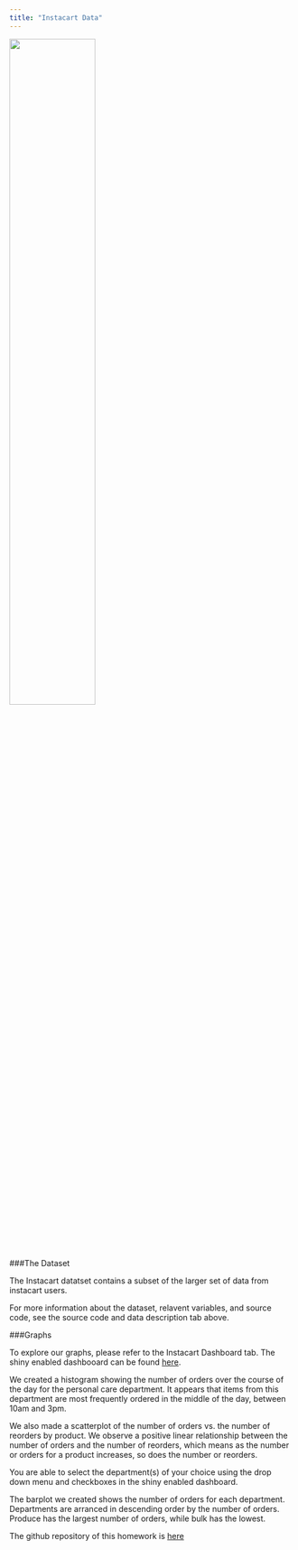 ```yaml
---
title: "Instacart Data"
---
```



<img src="images/instacart.jpg" style="width:55%">

###The Dataset

The Instacart datatset contains a subset of the larger set of data from instacart users. 

For more information about the dataset, relavent variables, and source code, see the source code and data description tab above.


###Graphs

To explore our graphs, please refer to the Instacart Dashboard tab. The shiny enabled dashbooard can be found [here](https://muhirekwizera.shinyapps.io/hw6_shiny/).

We created a histogram showing the number of orders over the course of the day for the personal care department.  It appears that items from this department are most frequently ordered in the middle of the day, between 10am and 3pm.

We also made a scatterplot of the number of orders vs. the number of reorders by product.  We observe a positive linear relationship between the number of orders and the number of reorders, which means as the number or orders for a product increases, so does the number or reorders.

You are able to select the department(s) of your choice using the drop down menu and checkboxes in the shiny enabled dashboard.

The barplot we created shows the number of orders for each department.  Departments are arranced in descending order by the number of orders.  Produce has the largest number of orders, while bulk has the lowest.

The github repository of this homework is [here](https://github.com/muhirekwizera/hw6_shiny)